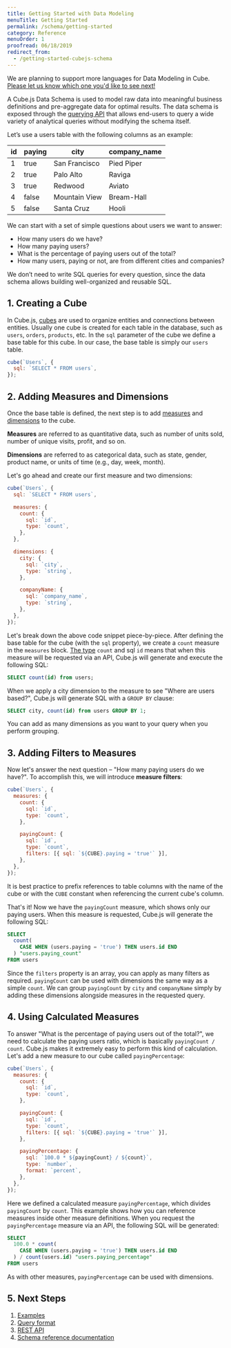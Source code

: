 ```yaml
---
title: Getting Started with Data Modeling
menuTitle: Getting Started
permalink: /schema/getting-started
category: Reference
menuOrder: 1
proofread: 06/18/2019
redirect_from:
  - /getting-started-cubejs-schema
---
```


<InfoBox>
We are planning to support more languages for Data Modeling in Cube. <br />
  <a href="https://forms.gle/wM1dLgP5uiM7D7VPA">
    Please let us know which one you'd like to see next!
  </a>
</InfoBox>

A Cube.js Data Schema is used to model raw data into meaningful business
definitions and pre-aggregate data for optimal results. The data schema is
exposed through the [querying API][ref-backend-restapi] that allows end-users to
query a wide variety of analytical queries without modifying the schema itself.

Let’s use a users table with the following columns as an example:

| id  | paying | city          | company_name |
| --- | ------ | ------------- | ------------ |
| 1   | true   | San Francisco | Pied Piper   |
| 2   | true   | Palo Alto     | Raviga       |
| 3   | true   | Redwood       | Aviato       |
| 4   | false  | Mountain View | Bream-Hall   |
| 5   | false  | Santa Cruz    | Hooli        |

We can start with a set of simple questions about users we want to answer:

- How many users do we have?
- How many paying users?
- What is the percentage of paying users out of the total?
- How many users, paying or not, are from different cities and companies?

We don’t need to write SQL queries for every question, since the data schema
allows building well-organized and reusable SQL.

## 1. Creating a Cube

In Cube.js, [cubes][ref-schema-cube] are used to organize entities and
connections between entities. Usually one cube is created for each table in the
database, such as `users`, `orders`, `products`, etc. In the `sql` parameter of
the cube we define a base table for this cube. In our case, the base table is
simply our `users` table.

```javascript
cube(`Users`, {
  sql: `SELECT * FROM users`,
});
```

## 2. Adding Measures and Dimensions

Once the base table is defined, the next step is to add
[measures][ref-schema-measures] and [dimensions][ref-schema-dimensions] to the
cube.

<InfoBox>

**Measures** are referred to as quantitative data, such as number of units sold,
number of unique visits, profit, and so on.

**Dimensions** are referred to as categorical data, such as state, gender,
product name, or units of time (e.g., day, week, month).

</InfoBox>

Let's go ahead and create our first measure and two dimensions:

```javascript
cube(`Users`, {
  sql: `SELECT * FROM users`,

  measures: {
    count: {
      sql: `id`,
      type: `count`,
    },
  },

  dimensions: {
    city: {
      sql: `city`,
      type: `string`,
    },

    companyName: {
      sql: `company_name`,
      type: `string`,
    },
  },
});
```

Let's break down the above code snippet piece-by-piece. After defining the base
table for the cube (with the `sql` property), we create a `count` measure in the
`measures` block. [The type][ref-schema-types-formats] `count` and sql `id`
means that when this measure will be requested via an API, Cube.js will generate
and execute the following SQL:

```sql
SELECT count(id) from users;
```

When we apply a city dimension to the measure to see "Where are users based?",
Cube.js will generate SQL with a `GROUP BY` clause:

```sql
SELECT city, count(id) from users GROUP BY 1;
```

You can add as many dimensions as you want to your query when you perform
grouping.

## 3. Adding Filters to Measures

Now let's answer the next question – "How many paying users do we have?". To
accomplish this, we will introduce **measure filters**:

```javascript
cube(`Users`, {
  measures: {
    count: {
      sql: `id`,
      type: `count`,
    },

    payingCount: {
      sql: `id`,
      type: `count`,
      filters: [{ sql: `${CUBE}.paying = 'true'` }],
    },
  },
});
```

<InfoBox>

It is best practice to prefix references to table columns with the name of the
cube or with the `CUBE` constant when referencing the current cube's column.

</InfoBox>

That's it! Now we have the `payingCount` measure, which shows only our paying
users. When this measure is requested, Cube.js will generate the following SQL:

```sql
SELECT
  count(
    CASE WHEN (users.paying = 'true') THEN users.id END
  ) "users.paying_count"
FROM users
```

Since the `filters` property is an array, you can apply as many filters as
required. `payingCount` can be used with dimensions the same way as a simple
`count`. We can group `payingCount` by `city` and `companyName` simply by adding
these dimensions alongside measures in the requested query.

## 4. Using Calculated Measures

To answer "What is the percentage of paying users out of the total?", we need to
calculate the paying users ratio, which is basically `payingCount / count`.
Cube.js makes it extremely easy to perform this kind of calculation. Let's add a
new measure to our cube called `payingPercentage`:

```javascript
cube(`Users`, {
  measures: {
    count: {
      sql: `id`,
      type: `count`,
    },

    payingCount: {
      sql: `id`,
      type: `count`,
      filters: [{ sql: `${CUBE}.paying = 'true'` }],
    },

    payingPercentage: {
      sql: `100.0 * ${payingCount} / ${count}`,
      type: `number`,
      format: `percent`,
    },
  },
});
```

Here we defined a calculated measure `payingPercentage`, which divides
`payingCount` by `count`. This example shows how you can reference measures
inside other measure definitions. When you request the `payingPercentage`
measure via an API, the following SQL will be generated:

```sql
SELECT
  100.0 * count(
    CASE WHEN (users.paying = 'true') THEN users.id END
  ) / count(users.id) "users.paying_percentage"
FROM users
```

As with other measures, `payingPercentage` can be used with dimensions.

## 5. Next Steps

1. [Examples][ref-examples]
2. [Query format][ref-backend-query-format]
3. [REST API][ref-backend-restapi]
4. [Schema reference documentation][ref-schema-cube]

[ref-backend-restapi]: /rest-api
[ref-schema-cube]: /schema/reference/cube
[ref-schema-measures]: /schema/reference/measures
[ref-schema-dimensions]: /schema/reference/dimensions
[ref-schema-types-formats]: /schema/reference/types-and-formats
[ref-examples]: /examples
[ref-backend-query-format]: /query-format
